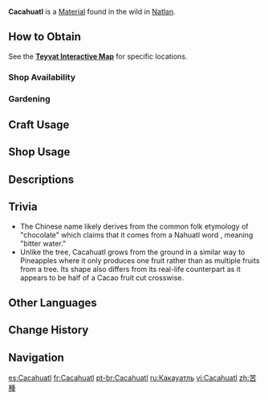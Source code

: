 {{Item Infobox
|id          = 101246
|image       = Item Cacahuatl.png
|type        = Materials
|group       = Cooking Ingredients
|invCategory = Materials
|description = A crop rich in flavor. The fleshy part itself features a unique bitterness and its seeds, after being fermented and baked, can be made into other delicacies.
|source1     = Found in the wild
|source2     = {{Sold By|Cacahuatl}}
}}
'''Cacahuatl''' is a [[Material]] found in the wild in [[Natlan]].

==How to Obtain==
See the '''[https://webstatic-sea.mihoyo.com/app/ys-map-sea/index.html#/map/2?shown_types=616 Teyvat Interactive Map]''' for specific locations.

===Shop Availability===
{{Shop Availability}}

===Gardening===
{{Recipe
|type = Jade Field
|time = 2d 22h
|Cacahuatl Seed = 1
|sort = Cacahuatl Seed
}}

==Craft Usage==
{{Craft Usage}}

==Shop Usage==
{{Shop Usage}}

==Descriptions==
{{Description|A crop rich in flavor. The fleshy part itself features a unique bitterness and its seeds, after being fermented and baked, can be made into other delicacies.<br>In Natlan, there is a proverb that goes: "Those that sow caca shall reap cacahautl." In essence, it means that those who sow bitterness shall reap bitter fruit, and you shouldn't go asking for trouble.|[[Archive]]}}

==Trivia==
* The Chinese name likely derives from the common folk etymology of "chocolate" which claims that it comes from a Nahuatl word {{Lang|mini=1|nah=''xocoatl''}}, meaning "bitter water."
* Unlike the {{w|Theobroma cacao|Cacao}} tree, Cacahuatl grows from the ground in a similar way to Pineapples where it only produces one fruit rather than as multiple fruits from a tree. Its shape also differs from its real-life counterpart as it appears to be half of a Cacao fruit cut crosswise.

==Other Languages==
{{Other Languages
|en       = Cacahuatl
|en_lang  = nah
|en_tl    = Cacao
|zhs      = 苦种
|zhs_rm   = Kǔ Zhǒng
|zht      = 苦種
|zht_rm   = Kǔ Zhǒng
|zh_tl    = Bitter Seed
|ja       = ショコアトゥルの種
|ja_rm    = Shokoaturu no Tane
|ja_tl    = Xocoatl Seed
|ko       = 카카오
|ko_tl    = Cacao
|es       = Cacahuatl
|fr       = Cacahuatl
|ru       = Какауатль
|th       = Cacahuatl
|vi       = Cacahuatl
|de       = Cacahuatl
|id       = Cacahuatl
|pt       = Cacahuatl
|tr       = Cacahuatl
|it       = Cacahuatl
}}

==Change History==
{{Change History|5.0}}

==Navigation==
{{Material Navbox|type=Crafting Materials}}

[[es:Cacahuatl]]
[[fr:Cacahuatl]]
[[pt-br:Cacahuatl]]
[[ru:Какауатль]]
[[vi:Cacahuatl]]
[[zh:苦種]]